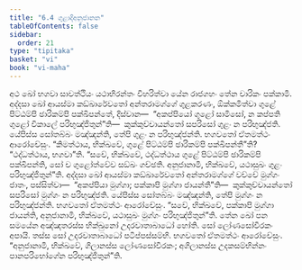 ```yaml
---
title: "6.4 ගුළාදිඅනුජානන"
tableOfContents: false
sidebar:
  order: 21
type: "tipitaka"
basket: "vi"
book: "vi-maha"
---
```



<DynamicBreadcrumb />

<Division number="272" book="vi-maha">

<Paragraph number="1248" book="vi-maha">
අථ ඛෝ භගවා සාවත්ථියං යථාභිරන්තං විහරිත්වා යේන රාජගහං තේන චාරිකං පක්කාමි. අද්දසා ඛෝ ආයස්මා කඞ්ඛාරේවතෝ අන්තරාමග්ගේ ගුළකරණං, ඕක්කමිත්වා ගුළේ පිට්ඨම්පි ඡාරිකම්පි පක්ඛිපන්තේ, දිස්වාන—  “අකප්පියෝ ගුළෝ සාමිසෝ, න කප්පති ගුළෝ විකාලේ පරිභුඤ්ජිතුන්”ති—  කුක්කුච්චායන්තෝ සපරිසෝ ගුළං න පරිභුඤ්ජති. යේපිස්ස සෝතබ්බං මඤ්ඤන්ති, තේපි ගුළං න පරිභුඤ්ජන්ති. භගවතෝ ඒතමත්ථං ආරෝචේසුං. “කිමත්ථාය, භික්ඛවේ, ගුළේ පිට්ඨම්පි ඡාරිකම්පි පක්ඛිපන්තී”ති? “ථද්ධත්ථාය, භගවා”ති. “සචේ, භික්ඛවේ, ථද්ධත්ථාය ගුළේ පිට්ඨම්පි ඡාරිකම්පි පක්ඛිපන්ති, සෝ ච ගුළෝත්වේව සඞ්ඛං ගච්ඡති. අනුජානාමි, භික්ඛවේ, යථාසුඛං ගුළං පරිභුඤ්ජිතුන්”ති.
</Paragraph>

<Paragraph number="1249" book="vi-maha">
අද්දසා ඛෝ ආයස්මා කඞ්ඛාරේවතෝ අන්තරාමග්ගේ වච්චේ මුග්ගං ජාතං, පස්සිත්වා—  “අකප්පියා මුග්ගා; පක්කාපි මුග්ගා ජායන්තී”ති—  කුක්කුච්චායන්තෝ සපරිසෝ මුග්ගං න පරිභුඤ්ජති. යේපිස්ස සෝතබ්බං මඤ්ඤන්ති, තේපි මුග්ගං න පරිභුඤ්ජන්ති. භගවතෝ ඒතමත්ථං ආරෝචේසුං. “සචේ, භික්ඛවේ, පක්කාපි මුග්ගා ජායන්ති, අනුජානාමි, භික්ඛවේ, යථාසුඛං මුග්ගං පරිභුඤ්ජිතුන්”ති.
</Paragraph>

</Division>
<Division number="273" book="vi-maha">

<Paragraph number="1250" book="vi-maha">
තේන ඛෝ පන සමයේන අඤ්ඤතරස්ස භික්ඛුනෝ උදරවාතාබාධෝ හෝති. සෝ ලෝණසෝවීරකං අපායි. තස්ස සෝ උදරවාතාබාධෝ පටිප්පස්සම්භි. භගවතෝ ඒතමත්ථං ආරෝචේසුං. “අනුජානාමි, භික්ඛවේ, ගිලානස්ස ලෝණසෝවීරකං; අගිලානස්ස උදකසම්භින්නං පානපරිභෝගේන පරිභුඤ්ජිතුන්”ති.
</Paragraph>
</Division>